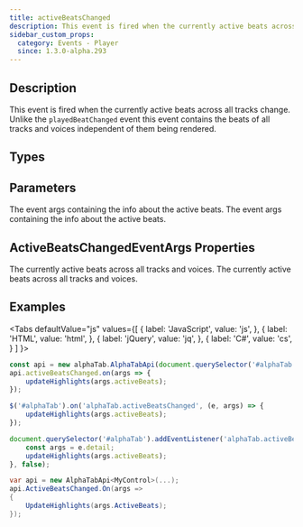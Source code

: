 ```yaml
---
title: activeBeatsChanged
description: This event is fired when the currently active beats across all tracks change.
sidebar_custom_props:
  category: Events - Player
  since: 1.3.0-alpha.293
---
```


<SinceBadge since="1.3.0-alpha.293" />


## Description
This event is fired when the currently active beats across all tracks change. Unlike the `playedBeatChanged` event
this event contains the beats of all tracks and voices independent of them being rendered.

<EventDescription metadata={metadata} />

## Types

<TypeTable>
    <TypeRow type="js" name="function(activeBeatsChangedEventArgs)" />    
    <TypeRow type="net" name="Action<AlphaTab.Synth.ActiveBeatsChangedEventArgs>" />    
</TypeTable>

## Parameters

<ParameterTable>
    <ParameterRow platform="js" name="beat" type="alphaTab.synth.ActiveBeatsChangedEventArgs">
        The event args containing the info about the active beats. 
    </ParameterRow>    
    <ParameterRow platform="net" name="beat" type="AlphaTab.Synth.ActiveBeatsChangedEventArgs">
        The event args containing the info about the active beats.
    </ParameterRow>
</ParameterTable>

## ActiveBeatsChangedEventArgs Properties

<ParameterTable>
    <ParameterRow platform="js" name="activeBeats" type="alphaTab.model.Beat[]">
        The currently active beats across all tracks and voices.
    </ParameterRow>
    <ParameterRow platform="net" name="ActiveBeats" type="IList<AlphaTab.Model.Beat>">
        The currently active beats across all tracks and voices.
    </ParameterRow>
</ParameterTable>

## Examples

<Tabs
  defaultValue="js"
  values={[
    { label: 'JavaScript', value: 'js', },
    { label: 'HTML', value: 'html', },
    { label: 'jQuery', value: 'jq', },
    { label: 'C#', value: 'cs', }
  ]
}>
<TabItem value="js">

```js
const api = new alphaTab.AlphaTabApi(document.querySelector('#alphaTab'));
api.activeBeatsChanged.on(args => {
    updateHighlights(args.activeBeats);
});
```

</TabItem>
<TabItem value="jq">

```js
$('#alphaTab').on('alphaTab.activeBeatsChanged', (e, args) => {
    updateHighlights(args.activeBeats);
});
```

</TabItem>
<TabItem value="html">

```js
document.querySelector('#alphaTab').addEventListener('alphaTab.activeBeatsChanged', (e) => {
    const args = e.detail;
    updateHighlights(args.activeBeats);
}, false);
```

</TabItem>
<TabItem value="cs">

```cs
var api = new AlphaTabApi<MyControl>(...);
api.ActiveBeatsChanged.On(args => 
{
    UpdateHighlights(args.ActiveBeats);
});
```

</TabItem>
</Tabs>